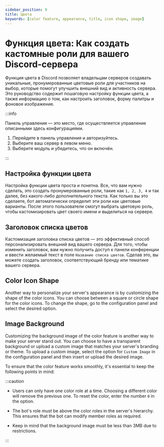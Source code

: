 ```yaml
---
sidebar_position: 9
title: Цвета
keywords: [color feature, appearance, title, icon shape, image] 
---
```


# Функция цвета: Как создать кастомные роли для вашего Discord-сервера

Функция цвета в Discord позволяет владельцам серверов создавать уникальные, пронумерованные цветовые роли для участников на выбор, которые помогут улучшить внешний вид и активность сервера. Это руководство содержит пошаговую настройку функции цвета, а также информацию о том, как настроить заголовок, форму палитры и фоновое изображение.

:::info

Панель управления — это место, где осуществляется управление описанными здесь конфигурациями.

1. Перейдите в панель управления и авторизуйтесь. 
2. Выберите ваш сервер в левом меню.
3. Выберите модуль и убедитесь, что он включён. 

:::

## Настройка функции цвета

Настройка функции цвета проста и понятна. Все, что вам нужно сделать, это создать пронумерованные роли, такие как `1, 2, 3, 4` и так далее, без какого-либо дополнительного текста. Как только вы это сделаете, бот автоматически определит эти роли как цветовые варианты. После этого пользователи смогут выбрать цветовую роль, чтобы кастомизировать цвет своего имени и выделиться на сервере.

## Заголовок списка цветов

Кастомизация заголовка списка цветов — это эффективный способ персонализировать внешний вид вашего сервера. Для того, чтобы изменить заголовок, вам нужно получить доступ к панели конференции и ввести желаемый текст в поле `Название списка цветов`. Сделав это, вы можете создать заголовок, соответствующий бренду или тематике вашего сервера.

## Color Icon Shape

Another way to personalize your server's appearance is by customizing the shape of the color icons. You can choose between a square or circle shape for the color icons. To change the shape, go to the configuration panel and select the desired option.

## Image Background

Customizing the background image of the color feature is another way to make your server stand out. You can choose to have a transparent background or upload a custom image that matches your server's branding or theme. To upload a custom image, select the option for `Custom Image` in the configuration panel and then insert or upload the desired image. 

To ensure that the color feature works smoothly, it's essential to keep the following points in mind:

:::caution

- Users can only have one color role at a time. Choosing a different color will remove the previous one. To reset the color, enter the number `0` in the option.

- The bot's role must be above the color roles in the server's hierarchy. This ensures that the bot can modify member roles as required.

- Keep in mind that the background image must be less than 3MB due to restrictions.

:::
